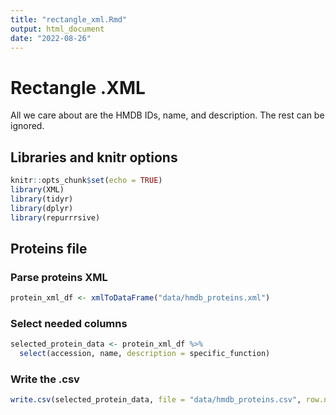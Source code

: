 ```yaml
---
title: "rectangle_xml.Rmd"
output: html_document
date: "2022-08-26"
---
```


# Rectangle .XML

All we care about are the HMDB IDs, name, and description. The rest can be ignored.

## Libraries and knitr options

```r
knitr::opts_chunk$set(echo = TRUE)
library(XML)
library(tidyr)
library(dplyr)
library(repurrrsive)
```

## Proteins file

### Parse proteins XML

```r
protein_xml_df <- xmlToDataFrame("data/hmdb_proteins.xml")
```

### Select needed columns

```r
selected_protein_data <- protein_xml_df %>%
  select(accession, name, description = specific_function)
```

### Write the .csv

```r
write.csv(selected_protein_data, file = "data/hmdb_proteins.csv", row.names = FALSE)
```

